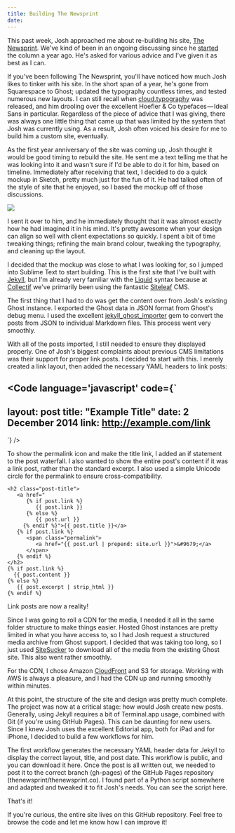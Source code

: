 ```yaml
---
title: Building The Newsprint
date:
---
```



This past week, Josh approached me about re-building his site, [The Newsprint](https://thenewsprint.co).
We've kind of been in an ongoing discussing since he [started](https://thenewsprint.co/2013/12/14/the-newsprint-an-introduction/) the column a year ago. He's asked for various advice and I've given it as best as I can.

If you've been following The Newsprint, you'll have noticed how much Josh likes to tinker with his site. In the short span of a year, he's gone from Squarespace to Ghost; updated the typography countless times, and tested numerous new layouts. I can still recall when [cloud.typography](https://typography.com/cloud) was released, and him drooling over the excellent Hoefler & Co typefaces — Ideal Sans in particular.
Regardless of the piece of advice that I was giving, there was always one little thing that came up that was limited by the system that Josh was currently using. As a result, Josh often voiced his desire for me to build him a custom site, eventually.

As the first year anniversary of the site was coming up, Josh thought it would be good timing to rebuild the site. He sent me a text telling me that he was looking into it and wasn't sure if I'd be able to do it for him, based on timeline. Immediately after receiving that text, I decided to do a quick mockup in Sketch, pretty much just for the fun of it. He had talked often of the style of site that he enjoyed, so I based the mockup off of those discussions.

![](/static/img/building-the-newsprint/the-newsprint-screenshot.png)

I sent it over to him, and he immediately thought that it was almost exactly how he had imagined it in his mind. It's pretty awesome when your design can align so well with client expectations so quickly. I spent a bit of time tweaking things; refining the main brand colour, tweaking the typography, and cleaning up the layout.

I decided that the mockup was close to what I was looking for, so I jumped into Sublime Text to start building. This is the first site that I've built with [Jekyll](https://jekyllrb.com), but I'm already very familiar with the [Liquid](https://liquidmarkup.org) syntax because at [Collectif](https://clc.tf) we've primarily been using the fantastic [Siteleaf](https://siteleaf.com) CMS.

The first thing that I had to do was get the content over from Josh's existing Ghost instance. I exported the Ghost data in JSON format from Ghost's debug menu. I used the excellent [jekyll_ghost_importer](http://rubygems.org/gems/jekyll_ghost_importer) gem to convert the posts from JSON to individual Markdown files. This process went very smoothly.

With all of the posts imported, I still needed to ensure they displayed properly. One of Josh's biggest complaints about previous CMS limitations was their support for proper link posts. I decided to start with this. I merely created a link layout, then added the necessary YAML headers to link posts:

<Code language='javascript' code={`
---
layout: post
title: "Example Title"
date: 2 December 2014
link: http://example.com/link
---
`} />

To show the permalink icon and make the title link, I added an if statement to the post waterfall. I also wanted to show the entire post's content if it was a link post, rather than the standard excerpt. I also used a simple Unicode circle for the permalink to ensure cross-compatibility.

```
<h2 class="post-title">
   <a href="
      {% if post.link %}
         {{ post.link }}
      {% else %}
         {{ post.url }}
     {% endif %}">{{ post.title }}</a>
   {% if post.link %}
      <span class="permalink">
         <a href="{{ post.url | prepend: site.url }}">&#9679;</a>
      </span>
   {% endif %}
</h2>
{% if post.link %}
  {{ post.content }}
{% else %}
   {{ post.excerpt | strip_html }}
{% endif %}
```

Link posts are now a reality!

Since I was going to roll a CDN for the media, I needed it all in the same folder structure to make things easier. Hosted Ghost instances are pretty limited in what you have access to, so I had Josh request a structured media archive from Ghost support. I decided that was taking too long, so I just used [SiteSucker](https://itunes.apple.com/us/app/sitesucker/id442168834?mt=12&uo=4&at=11lwLJ) to download all of the media from the existing Ghost site. This also went rather smoothly.

For the CDN, I chose Amazon [CloudFront](http://aws.amazon.com/cloudfront/) and S3 for storage. Working with AWS is always a pleasure, and I had the CDN up and running smoothly within minutes.

At this point, the structure of the site and design was pretty much complete. The project was now at a critical stage: how would Josh create new posts. Generally, using Jekyll requires a bit of Terminal.app usage, combined with Git (if you're using GitHub Pages). This can be daunting for new users. Since I knew Josh uses the excellent Editorial app, both for iPad and for iPhone, I decided to build a few workflows for him.

The first workflow generates the necessary YAML header data for Jekyll to display the correct layout, title, and post date. This workflow is public, and you can download it here. Once the post is all written out, we needed to post it to the correct branch (gh-pages) of the GitHub Pages repository (thenewsprint/thenewsprint.co). I found part of a Python script somewhere and adapted and tweaked it to fit Josh's needs. You can see the script here.

That's it!

If you're curious, the entire site lives on this GitHub repository. Feel free to browse the code and let me know how I can improve it!
